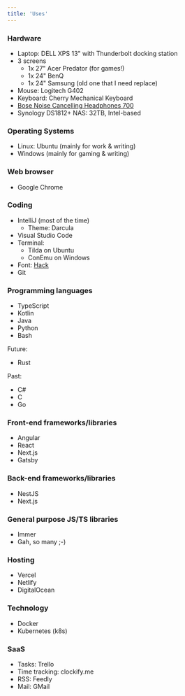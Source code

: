 ```yaml
---
title: 'Uses'
---
```


### Hardware

- Laptop: DELL XPS 13" with Thunderbolt docking station
- 3 screens
  - 1x 27" Acer Predator (for games!)
  - 1x 24" BenQ
  - 1x 24" Samsung (old one that I need replace)
- Mouse: Logitech G402
- Keyboard: Cherry Mechanical Keyboard
- [Bose Noise Cancelling Headphones 700](https://www.amazon.com/Bose-Cancelling-Wireless-Bluetooth-Headphones/dp/B07Q9MJKBV?tag=developassion-20)
- Synology DS1812+ NAS: 32TB, Intel-based

### Operating Systems

- Linux: Ubuntu (mainly for work & writing)
- Windows (mainly for gaming & writing)

### Web browser

- Google Chrome

### Coding

- IntelliJ (most of the time)
  - Theme: Darcula
- Visual Studio Code
- Terminal:
  - Tilda on Ubuntu
  - ConEmu on Windows
- Font: [Hack](https://sourcefoundry.org/hack/)
- Git

### Programming languages

- TypeScript
- Kotlin
- Java
- Python
- Bash

Future:

- Rust

Past:

- C#
- C
- Go

### Front-end frameworks/libraries

- Angular
- React
- Next.js
- Gatsby

### Back-end frameworks/libraries

- NestJS
- Next.js

### General purpose JS/TS libraries

- Immer
- Gah, so many ;-)

### Hosting

- Vercel
- Netlify
- DigitalOcean

### Technology

- Docker
- Kubernetes (k8s)

### SaaS

- Tasks: Trello
- Time tracking: clockify.me
- RSS: Feedly
- Mail: GMail
